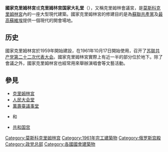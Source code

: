 {{Infobox theatre
| name               = 國家克里姆林宮
| native_name        = Государственный Кремлёвский Дворец
| native_name_lang   = ru
| image              = Tverskoy_District,_Moscow,_Russia_-_panoramio_(802).jpg
| image_size         = 350px
| image_alt          = XXV Congress of the CPSU (February 24 - March 5, 1976). Moscow, Kremlin Palace of congresses
| caption            = 
| image_map          = 
| map_caption        = 
| pushpin_map        = 
| pushpin_map_caption= 
| address            = ul. Vosdvizhenka d.1
| city               = [[莫斯科|莫斯科]] 121019
| country            = {{RUS}}
| designation        = [[世界文化遺產|世界文化遺產]] 
| latitude           = 
| longitude          = 
| coord_region       = 
| coord_dim          = 
| coordinates        = <!-- {{Coord|LAT|LON|region:XX_type:landmark|display=inline,title}} -->
| architect          = Michael Posohin, Ashot Mndoyants and Eugene Stamo
| builder            = 
| owner              = 
| tenant             = 
| operator           = 
| capacity           = 6,000
| screens            = 
| type               = 
| opened             = {{Start date|1961|10|17|df=y}}
| reopened           = 
| yearsactive        = 
| rebuilt            = 
| closed             = <!--{{End date|YYYY|MM|FF|df=y}}-->
| demolished         = 
| othernames         = 克里姆林會議宮<small>（1961-92年）</small>
| production         = ''[[Zarkana|Zarkana]]''<br>''Kremlin Ballet''
| currentuse         = 
| parking            = 
| publictransit      =
| website            = {{URL|http://kremlinpalace.org/|Venue Website}}
}}
'''國家克里姆林宮'''或'''克里姆林宫国家大礼堂'''（{{lang-ru|Государственный Кремлёвский Дворец}}），又稱克里姆林會議宮，是[[莫斯科|莫斯科]][[克里姆林宮|克里姆林宮]]內的一座大型現代建築。國家克里姆林宮的修建目的是為[[蘇聯共產黨|蘇聯共產黨]]及[[最高蘇維埃|最高蘇維埃]]提供一個現代的開會場地。

==历史==
國家克里姆林宮於1959年開始建設，在1961年10月17日開始使用，召开了[[苏联共产党第二十二次代表大会|苏联共产党第二十二次代表大会]]。國家克里姆林宮實際上有近一半的部分位於地下。除了會議之外，國家克里姆林宮也經常用來舉辦演唱會等文藝活動。

== 參見 ==
* [[克里姆林宮|克里姆林宮]]
* [[人民大会堂|人民大会堂]]
* [[萬壽臺議事堂|萬壽臺議事堂]]
* {{en-link|巴亭會堂|Ba Dinh Hall}}和{{en-link|越南國會大廈|National Assembly Building of Vietnam}}
* [[共和国宫|共和国宫]]

{{coord|55|45|5|N|37|36|56|E|region:RU-MOW_type:landmark|display=title}}
{{克里姆林宫}}
{{Authority control}}
[[Category:莫斯科克里姆林宫|Category:莫斯科克里姆林宫]]
[[Category:1961年完工建築物|Category:1961年完工建築物]]
[[Category:俄罗斯宫殿|Category:俄罗斯宫殿]]
[[Category:政党总部|Category:政党总部]]
[[Category:各國國會建築物|Category:各國國會建築物]]